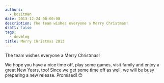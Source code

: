 ```yaml
---
authors:
  - bositman
date: 2013-12-24 00:00:00
description: The team wishes everyone a Merry Christmas!
draft: false
tags:
  - devblog
title: Merry Christmas 2013
---
```


The team wishes everyone a Merry Christmas!

<!-- truncate -->

We hope you have a nice time off, play some games, visit family and
enjoy a great New Years, too!
Since we get some time off as well, we will be busy preparing a new
release. Promised!
😊
